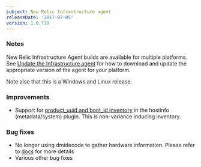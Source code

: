 ```yaml
---
subject: New Relic Infrastructure agent
releaseDate: '2017-07-05'
version: 1.0.719
---
```


### Notes

New Relic Infrastructure Agent builds are available for multiple platforms. See [Update the Infrastructure agent](https://docs.newrelic.com/docs/infrastructure/new-relic-infrastructure/installation/update-infrastructure-agent) for how to download and update the appropriate version of the agent for your platform.

Note also that this is a Windows and Linux release.

### Improvements

* Support for [product_uuid and boot_id inventory](https://docs.newrelic.com/docs/infrastructure/new-relic-infrastructure/infrastructure-ui-pages/infrastructure-inventory-page-search-your-entire-infrastructure#data-collection) in the hostinfo (metadata/system) plugin. This is non-variance inducing inventory.

### Bug fixes

* No longer using dmidecode to gather hardware information. Please refer to [docs](https://docs.newrelic.com/docs/infrastructure/new-relic-infrastructure/getting-started/infrastructure-security#sources) for more details
* Various other bug fixes
